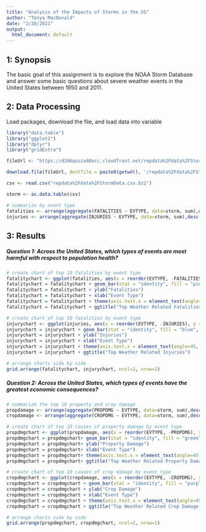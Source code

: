 ```yaml
---
title: "Analysis of the Impacts of Storms in the US"
author: "Tonya MacDonald"
date: "2/20/2021"
output:
  html_document: default
---
```



## 1: Synopsis
The basic goal of this assignment is to explore the NOAA Storm Database and answer some basic questions about severe weather events in the United States between 1950 and 2011.

## 2: Data Processing

Load packages, download the file, and load data into variable
```r
library("data.table")
library("ggplot2")
library("dplyr")
library("gridExtra")

fileUrl <- "https://d396qusza40orc.cloudfront.net/repdata%2Fdata%2FStormData.csv.bz2"

download.file(fileUrl, destfile = paste0(getwd(), '/repdata%2Fdata%2FStormData.csv.bz2'), method = "curl")

csv <- read.csv("repdata%2Fdata%2FStormData.csv.bz2")

storm <- as.data.table(csv)

```

```r
# summarize by event type
fatalities <- arrange(aggregate(FATALITIES ~ EVTYPE, data=storm, sum),desc(FATALITIES),EVTYPE)[1:10,]
injuries <- arrange(aggregate(INJURIES ~ EVTYPE, data=storm, sum),desc(INJURIES),EVTYPE)[1:10,]
```

## 3: Results

##### Question 1: Across the United States, which types of events are most harmful with respect to population health?

```r
# create chart of top 10 fatalities by event type
fatalitychart <- ggplot(fatalities, aes(x = reorder(EVTYPE, -FATALITIES), y = FATALITIES)) 
fatalitychart = fatalitychart + geom_bar(stat = "identity", fill = "pink", width = NULL)
fatalitychart = fatalitychart + ylab("Fatalities") 
fatalitychart = fatalitychart + xlab("Event Type") 
fatalitychart = fatalitychart + theme(axis.text.x = element_text(angle=45, hjust=1))
fatalitychart = fatalitychart + ggtitle("Top Weather Related Fatalities")
```

```r
# create chart of top 10 fatalities by event type
injurychart <- ggplot(injuries, aes(x = reorder(EVTYPE, -INJURIES), y = INJURIES)) 
injurychart = injurychart + geom_bar(stat = "identity", fill = "blue", width = NULL)
injurychart = injurychart + ylab("Injuries") 
injurychart = injurychart + xlab("Event Type") 
injurychart = injurychart + theme(axis.text.x = element_text(angle=45, hjust=1))
injurychart = injurychart + ggtitle("Top Weather Related Injuries")
```

```r
# arrange charts side by side
grid.arrange(fatalitychart, injurychart, ncol=2, nrow=1)
```


##### Question 2: Across the United States, which types of events have the greatest economic consequences?

```r
# summarize the top 10 property and crop damage 
propdamage <- arrange(aggregate(PROPDMG ~ EVTYPE, data=storm, sum),desc(PROPDMG),EVTYPE)[1:10,]
cropdamage <- arrange(aggregate(CROPDMG ~ EVTYPE, data=storm, sum),desc(CROPDMG),EVTYPE)[1:10,]
```

```r
# create chart of top 10 causes of property damage by event type
propdmgchart <- ggplot(propdamage, aes(x = reorder(EVTYPE, -PROPDMG), y = PROPDMG)) 
propdmgchart = propdmgchart+ geom_bar(stat = "identity", fill = "green", width = NULL)
propdmgchart = propdmgchart+ ylab("Property Damage") 
propdmgchart = propdmgchart+ xlab("Event Type") 
propdmgchart = propdmgchart+ theme(axis.text.x = element_text(angle=45, hjust=1))
propdmgchart = propdmgchart+ ggtitle("Top Weather Related Property Damage Source")
```

```r
# create chart of top 10 causes of crop damage by event type
cropdmgchart <- ggplot(cropdamage, aes(x = reorder(EVTYPE, -CROPDMG), y = CROPDMG)) 
cropdmgchart = cropdmgchart + geom_bar(stat = "identity", fill = "purple", width = NULL)
cropdmgchart = cropdmgchart + ylab("Crop Damage") 
cropdmgchart = cropdmgchart + xlab("Event Type") 
cropdmgchart = cropdmgchart + theme(axis.text.x = element_text(angle=45, hjust=1))
cropdmgchart = cropdmgchart + ggtitle("Top Weather Related Crop Damage Source")
```

```r
# arrange charts side by side
grid.arrange(propdmgchart, cropdmgchart, ncol=2, nrow=1)
```
